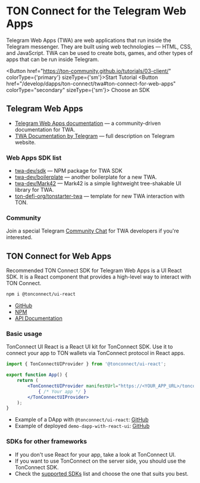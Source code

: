 
# TON Connect for the Telegram Web Apps

Telegram Web Apps (TWA) are web applications that run inside the Telegram messenger. They are built using web technologies — HTML, CSS, and JavaScript. TWA can be used to create bots, games, and other types of apps that can be run inside Telegram.


<Button href="https://ton-community.github.io/tutorials/03-client/" colorType={'primary'} sizeType={'sm'}>Start Tutorial</Button>
<Button href="/develop/dapps/ton-connect/twa#ton-connect-for-web-apps"
        colorType="secondary" sizeType={'sm'}>
  Choose an SDK
</Button>




## Telegram Web Apps

- [Telegram Web Apps documentation](https://docs.twa.dev/docs/introduction/about-platform) — a community-driven documentation for TWA.
- [TWA Documentation by Telegram](https://core.telegram.org/bots/webapps) — full description on Telegram website.

### Web Apps SDK list

- [twa-dev/sdk](https://github.com/twa-dev/sdk) — NPM package for TWA SDK
- [twa-dev/boilerplate](https://github.com/twa-dev/Boilerplate) — another boilerplate for a new TWA.
- [twa-dev/Mark42](https://github.com/twa-dev/Mark42) — Mark42 is a simple lightweight tree-shakable UI library for TWA.
- [ton-defi-org/tonstarter-twa](https://github.com/ton-defi-org/tonstarter-twa) — template for new TWA interaction with TON.

### Community

Join a special Telegram [Community Chat](https://t.me/+1mQMqTopB1FkNjIy) for TWA developers if you're interested.

## TON Connect for Web Apps


Recommended TON Connect SDK for Telegram Web Apps is a UI React SDK. It is a React component that provides a high-level way to interact with TON Connect.

```bash
npm i @tonconnect/ui-react
```

- [GitHub](https://github.com/ton-connect/sdk/tree/main/packages/ui-react)
- [NPM](https://www.npmjs.com/package/@tonconnect/ui-react)
- [API Documentation](https://ton-connect.github.io/sdk/modules/_tonconnect_ui_react.html)

### Basic usage

TonConnect UI React is a React UI kit for TonConnect SDK. Use it to connect your app to TON wallets via TonConnect protocol in React apps.

```jsx
import { TonConnectUIProvider } from '@tonconnect/ui-react';

export function App() {
    return (
        <TonConnectUIProvider manifestUrl="https://<YOUR_APP_URL>/tonconnect-manifest.json">
            { /* Your app */ }
        </TonConnectUIProvider>
    );
}
```

* Example of a DApp with `@tonconnect/ui-react`: [GitHub](https://github.com/ton-connect/demo-dapp-with-react-ui)
* Example of deployed `demo-dapp-with-react-ui`: [GitHub](https://ton-connect.github.io/demo-dapp-with-react-ui/)

### SDKs for other frameworks

- If you don't use React for your app, take a look at TonConnect UI.
- If you want to use TonConnect on the server side, you should use the TonConnect SDK.
- Check the [supported SDKs](/develop/dapps/ton-connect/developers) list and choose the one that suits you best.